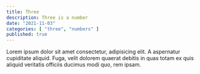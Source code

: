 ```yaml
---
title: Three
description: Three is a number
date: "2021-11-03"
categories: [ "three", "numbers" ]
published: true
---
```


Lorem ipsum dolor sit amet consectetur, adipisicing elit. A aspernatur cupiditate aliquid. Fuga, velit dolorem quaerat debitis in quas totam ex quis aliquid veritatis officiis ducimus modi quo, rem ipsam.
